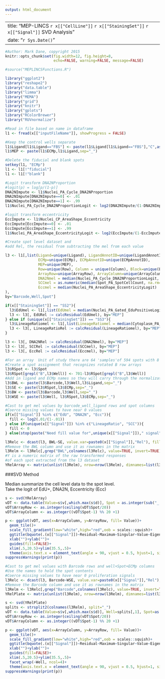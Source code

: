 ```yaml
---
output: html_document
---
```

---
title: "MEP-LINCS `r x[["CellLine"]]` `r x[["StainingSet"]]` `r x[["Signal"]]`  SVD Analysis"
date: "`r Sys.Date()`"
---

```r
#Author: Mark Dane, copyright 2015
knitr::opts_chunk$set(fig.width=12, fig.height=8,
                      echo=FALSE, warning=FALSE, message=FALSE)

#source("MEPLINCSFunctions.R")

library("ggplot2")
library("reshape2")
library("data.table")
library("limma")
library("MEMA")
library("grid")
library("knitr")
library("gplots")
library("RColorBrewer")
library("RUVnormalize")

#Read in file based on name in dataframe
l1 <- fread(x[["inputFileName"]], showProgress = FALSE)

#Keep the control wells separate
l1$Ligand[l1$Ligand=="FBS"] <- paste(l1$Ligand[l1$Ligand=="FBS"],"C",as.numeric(factor(l1$Barcode[l1$Ligand=="FBS"])),sep="")
l1$MEP <- paste(l1$ECMp,l1$Ligand,sep="_")

#Delete the fiducial and blank spots
setkey(l1, "ECMp")
l1 <- l1[!"fiducial"]
l1 <- l1[!"blank"]

#Logit transform DNA2NProportion
#logit(p) = log[p/(1-p)]
DNA2NImpute <- l1$Nuclei_PA_Cycle_DNA2NProportion
DNA2NImpute[DNA2NImpute==0] <- .01
DNA2NImpute[DNA2NImpute==1] <- .99
l1$Nuclei_PA_Cycle_DNA2NProportionLogit <- log2(DNA2NImpute/(1-DNA2NImpute))

#logit transform eccentricity
EccImpute <- l1$Nuclei_CP_AreaShape_Eccentricity
EccImpute[EccImpute==0] <- .01
EccImpute[EccImpute==1] <- .99
l1$Nuclei_PA_AreaShape_EccentricityLogit <- log2(EccImpute/(1-EccImpute))

#Create spot level dataset and 
#add Rel, the residual from subtracting the mel from each value

l3 <- l1[,list(Ligand=unique(Ligand), LigandAnnotID=unique(LigandAnnotID),
               ECMp=unique(ECMp), ECMpAnnotID=unique(ECMpAnnotID),
               MEP=unique(MEP),
               Row=unique(Row), Column = unique(Column), Block=unique(Block), ID=unique(ID),
               ArrayRow=unique(ArrayRow), ArrayColumn=unique(ArrayColumn),
               DNA2Nmel = median(Nuclei_PA_Cycle_DNA2NProportionLogit, na.rm=TRUE),
               SCCmel = as.numeric(median(Spot_PA_SpotCellCount, na.rm=TRUE)),
               Eccmel = median(Nuclei_PA_AreaShape_EccentricityLogit)
),
by="Barcode,Well,Spot"]

if(x[["StainingSet"]] == "SS2"){
  l3$EdUmel <- l1[,list(EdUmel = median(Nuclei_PA_Gated_EduPositiveLogit, na.rm=TRUE)),by=.(Barcode,Well,Spot)][,EdUmel]
  l3 <- l3[, EdURel := calcResidual(EdUmel), by="MEP"]
} else if (unique(x[["StainingSet"]]) == "SS3"){
  l3$LineageRatiomel <- l1[,list(LineageRatiomel = median(Cytoplasm_PA_Intensity_LineageRatio, na.rm=TRUE)),by=.(Barcode,Well,Spot)][,LineageRatiomel]
  l3 <- l3[, LineageRatioRel := calcResidual(LineageRatiomel), by="MEP"]
}

l3 <- l3[, DNA2NRel := calcResidual(DNA2Nmel), by="MEP"]
l3 <- l3[, SCCRel := calcResidual(SCCmel), by="MEP"]
l3 <- l3[, EccRel := calcResidual(Eccmel), by="MEP"]

```

```r
#For an array  Unit of study there are 64 'samples'of 594 spots with 8 replicates
#Create a spot assignment that recognizes rotated B row arrays
l3$RSpot <- l3$Spot
l3$RSpot[grepl("B",l3$Well)] <- 701-l3$RSpot[grepl("B",l3$Well)]
#Add in ligand and ECMp names so they will carry through the normalization
l3$BWL <- paste(l3$Barcode,l3$Well,l3$Ligand,sep="_")
l3$SE <- paste(l3$RSpot,l3$ECMp,sep="_")
l3$BW <- paste(l3$Barcode,l3$Well,sep="_")
l3$WSE <- paste(l3$Well, l3$RSpot,l3$ECMp,sep="_")

#Cast to get mel values by barcode_well_ligand rows and spot columns
#Coerce missing values to have near 0 values
if(x[["Signal"]] %in% c("EdU", "DNA2N", "Ecc")){
  fill <- log2(.01/(1-.01))
} else if(unique(x[["Signal"]]) %in% c("LineageRatio", "SCC")){
  fill <- 0
} else(stop(paste("Need fill value for",unique(x[["Signal"]])," signal"))) 

```

```r

l3Relc <- dcast(l3, BWL~SE, value.var=paste0(x[["Signal"]],"Rel"), fill = fill)
#Remove the BWL column and use it as rownames in the matrix
l3Relm <- l3Relc[,grep("BWL",colnames(l3Relc), value=TRUE, invert=TRUE), with=FALSE]
#Y is a numeric matrix of the raw transformed responses 
#of each spot extracted from the l3 dataset
YRelArray <- matrix(unlist(l3Relm), nrow=nrow(l3Relm), dimnames=list(l3Relc$BWL, colnames(l3Relm)))
```

###SVD Method

Median summarize the cell level data to the spot level.  
Take the logit of EdU+, DNA2N, Eccentricity (Ecc)
```r

s <- svd(YRelArray)
vDT <- data.table(Value=s$v[,which.max(s$d)], Spot = as.integer(sub("_.*", "",colnames(l3Relm))))
vDT$ArrayRow <- as.integer(ceiling(vDT$Spot/20))
vDT$ArrayColumn <- as.integer((vDT$Spot-1) %% 20 +1)

p <- ggplot(vDT, aes(x=ArrayColumn, y=ArrayRow, fill= Value))+
  geom_tile()+
  scale_fill_gradient(low="white",high="red",oob = scales::squish)+
  ggtitle(bquote(.(x[["Signal"]])~Residual~Maximum~Singular~Value~Eigenvector))+
  xlab("")+ylab("")+
  guides(fill=FALSE)+
  xlim(.5,20.5)+ylim(35.5,.5)+
  theme(axis.text.x = element_text(angle = 90, vjust = 0.5, hjust=1, size=rel(.6)), axis.text.y = element_text(angle = 0, vjust = 0.5, hjust=1, size=rel(.5)), plot.title = element_text(size = rel(.8)),legend.text=element_text(size = rel(.3)),legend.title=element_text(size = rel(.7)),panel.grid.major = element_line(linetype = 'blank'),panel.background = element_rect(fill = "lightgrey"))
suppressWarnings(print(p))

```

```r

#Cast to get mel values with Barcode rows and well+Spot+ECMp columns
#Use the names to hold the spot contents
#Coerce missing values to have near 0 proliferation signals
l3Relc <- dcast(l3, Barcode~WSE, value.var=paste0(x[["Signal"]],"Rel"),fill = fill)
#Remove the Barcode column and use it as rownames in the matrix
l3Relm <- l3Relc[,grep("Barcode",colnames(l3Relc), value=TRUE, invert=TRUE), with=FALSE]
YRelPlate <- matrix(unlist(l3Relm), nrow=nrow(l3Relm), dimnames=list(l3Relc$Barcode, colnames(l3Relm)))

s <- svd(YRelPlate)
splits <- strsplit2(colnames(l3Relm), split="_")
vDT <- data.table(Value=s$v[,which.max(s$d)], Well=splits[,1], Spot=as.integer(splits[,2]))
vDT$ArrayRow <- as.integer(ceiling(vDT$Spot/20))
vDT$ArrayColumn <- as.integer((vDT$Spot-1) %% 20 +1)

p <- ggplot(vDT, aes(x=ArrayColumn, y=ArrayRow, fill= Value))+
  geom_tile()+
  scale_fill_gradient(low="white",high="red",oob = scales::squish)+
  ggtitle(bquote(.(x[["Signal"]])~Residual~Maximum~Singular~Value~Eigenvector))+
  xlab("")+ylab("")+
  guides(fill=FALSE)+
  xlim(.5,20.5)+ylim(35.5,.5)+
  facet_wrap(~Well, ncol=4)+
  theme(axis.text.x = element_text(angle = 90, vjust = 0.5, hjust=1, size=rel(.6)), axis.text.y = element_text(angle = 0, vjust = 0.5, hjust=1, size=rel(.5)), plot.title = element_text(size = rel(.8)),legend.text=element_text(size = rel(.3)),legend.title=element_text(size = rel(.7)),panel.grid.major = element_line(linetype = 'blank'),panel.background = element_rect(fill = "lightgrey"))
suppressWarnings(print(p))


```
